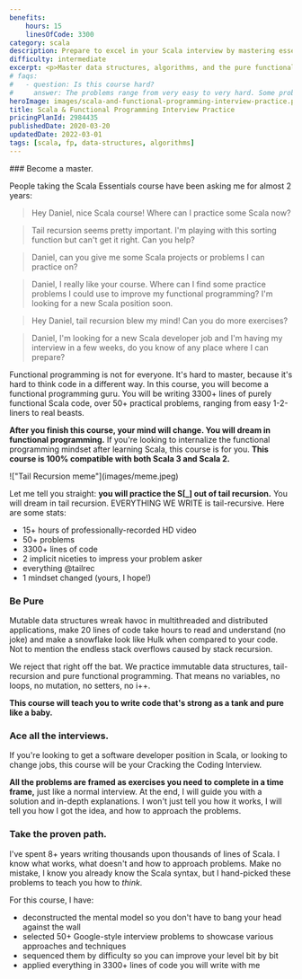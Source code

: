 ```yaml
---
benefits:
    hours: 15
    linesOfCode: 3300
category: scala
description: Prepare to excel in your Scala interview by mastering essential data structures, algorithms, and the core principles of functional programming with Scala. Our comprehensive course equips you with the skills and mindset needed to tackle technical challenges and impress interviewers. Gain a deep understanding of Scala's powerful features and build the confidence to succeed in your career transition or advancement.
difficulty: intermediate
excerpt: <p>Master data structures, algorithms, and the pure functional programming mindset with Scala to ace your Scala interview</p>
# faqs:
#   - question: Is this course hard?
#     answer: The problems range from very easy to very hard. Some problems will take 5 minutes and 2 lines of code, some problems might take hours to figure out by yourself.
heroImage: images/scala-and-functional-programming-interview-practice.png
title: Scala & Functional Programming Interview Practice
pricingPlanId: 2984435
publishedDate: 2020-03-20
updatedDate: 2022-03-01
tags: [scala, fp, data-structures, algorithms]
---
```



<CourseLayout>
<Fragment slot="goal">
### Become a master.

People taking the Scala Essentials course have been asking me for almost 2 years:

> Hey Daniel, nice Scala course! Where can I practice some Scala now?

> Tail recursion seems pretty important. I'm playing with this sorting function but can't get it right. Can you help?

> Daniel, can you give me some Scala projects or problems I can practice on?

> Daniel, I really like your course. Where can I find some practice problems I could use to improve my functional programming? I'm looking for a new Scala position soon.

> Hey Daniel, tail recursion blew my mind! Can you do more exercises?

> Daniel, I'm looking for a new Scala developer job and I'm having my interview in a few weeks, do you know of any place where I can prepare?

Functional programming is not for everyone. It's hard to master, because it's hard to think code in a different way. In this course, you will become a functional programming guru. You will be writing 3300+ lines of purely functional Scala code, over 50+ practical problems, ranging from easy 1-2-liners to real beasts.

**After you finish this course, your mind will change. You will dream in functional programming.** If you're looking to internalize the functional programming mindset after learning Scala, this course is for you. **This course is 100% compatible with both Scala 3 and Scala 2.**

</Fragment>
<Fragment slot="skills">
!["Tail Recursion meme"](images/meme.jpeg)

Let me tell you straight: **you will practice the S[_] out of tail recursion.** You will dream in tail recursion. EVERYTHING WE WRITE is tail-recursive. Here are some stats:

- 15+ hours of professionally-recorded HD video
- 50+ problems
- 3300+ lines of code
- 2 implicit niceties to impress your problem asker
- everything @tailrec
- 1 mindset changed (yours, I hope!)

### Be Pure

Mutable data structures wreak havoc in multithreaded and distributed applications, make 20 lines of code take hours to read and understand (no joke) and make a snowflake look like Hulk when compared to your code. Not to mention the endless stack overflows caused by stack recursion.

We reject that right off the bat. We practice immutable data structures, tail-recursion and pure functional programming. That means no variables, no loops, no mutation, no setters, no i++.

**This course will teach you to write code that's strong as a tank and pure like a baby.**

### Ace all the interviews.

If you're looking to get a software developer position in Scala, or looking to change jobs, this course will be your Cracking the Coding Interview.

**All the problems are framed as exercises you need to complete in a time frame,** just like a normal interview. At the end, I will guide you with a solution and in-depth explanations. I won't just tell you how it works, I will tell you how I got the idea, and how to approach the problems.

### Take the proven path.

I've spent 8+ years writing thousands upon thousands of lines of Scala. I know what works, what doesn't and how to approach problems. Make no mistake, I know you already know the Scala syntax, but I hand-picked these problems to teach you how to _think_.

For this course, I have:

- deconstructed the mental model so you don't have to bang your head against the wall
- selected 50+ Google-style interview problems to showcase various approaches and techniques
- sequenced them by difficulty so you can improve your level bit by bit
- applied everything in 3300+ lines of code you will write with me

</Fragment>
</CourseLayout>
